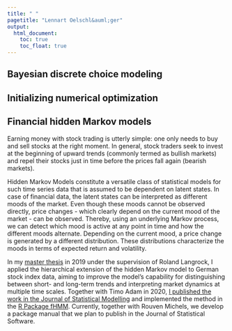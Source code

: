 ```yaml
---
title: " "
pagetitle: "Lennart Oelschl&auml;ger"
output:
  html_document:
    toc: true
    toc_float: true
---
```


## Bayesian discrete choice modeling

## Initializing numerical optimization

## Financial hidden Markov models

Earning money with stock trading is utterly simple: one only needs to buy and sell stocks at the right moment. In general, stock traders seek to invest at the beginning of upward trends (commonly termed as bullish markets) and repel their stocks just in time before the prices fall again (bearish markets). 

Hidden Markov Models constitute a versatile class of statistical models for such time series data that is assumed to be dependent on latent states. In case of financial data, the latent states can be interpreted as different moods of the market. Even though these moods cannot be observed directly, price changes - which clearly depend on the current mood of the market - can be observed. Thereby, using an underlying Markov process, we can detect which mood is active at any point in time and how the different moods alternate. Depending on the current mood, a price change is generated by a different distribution. These distributions characterize the moods in terms of expected return and volatility.

In my [master thesis](files/master_thesis_oelschlaeger.pdf) in 2019 under the supervision of Roland Langrock, I applied the hierarchical extension of the hidden Markov model to German stock index data, aiming to improve the model's capability for distinguishing between short- and long-term trends and interpreting market dynamics at multiple time scales. Together with Timo Adam in 2020, [I published the work in the Journal of Statistical Modelling](https://doi.org/10.1177/1471082X211034048) and implemented the method in the [R Package fHMM](https://loelschlaeger.de/fHMM). Currently, together with Rouven Michels, we develop a package manual that we plan to publish in the Journal of Statistical Software.


